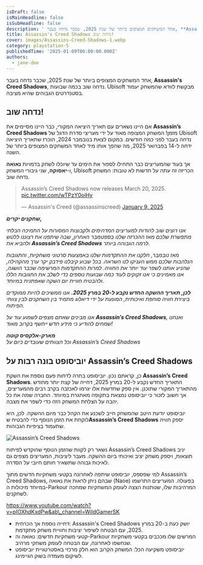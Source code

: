 ```yaml
---
isDraft: false
isMainHeadline: false
isSubHeadline: false
description: ' אחד המשחקים המצופים ביותר של שנת 2025, שכבר נדחה בעבר, **Assassin''s Creed Shadows**, נדחה שוב בכמה שבועות. Ubisoft מבקשת לוודא שהמשחק יעמוד'
title: Assassin's Creed Shadows נדחה שוב!
cover: images/Assassins-Creed-Shadows-1.webp
category: playstation-5
publishedTime: '2025-01-09T00:00:00.000Z'
authors:
  - jane-doe
---
```


אחד המשחקים המצופים ביותר של שנת 2025, שכבר נדחה בעבר, **Assassin's Creed Shadows**, נדחה שוב בכמה שבועות. Ubisoft מבקשת לוודא שהמשחק יעמוד בסטנדרטים הגבוהים שהיא מציבה.

## נדחה שוב!

אם היינו נשארים עם תאריך היציאה המקורי, כבר היינו מסיימים את **Assassin’s Creed Shadows** מזמן! המשחק המצופה מאוד על ידי מעריצי סדרת הדגל של Ubisoft נדחה בעבר לפני כמה חודשים. במקום לצאת בנובמבר 2024, הוכרז שתאריך היציאה ידחה ל-14 בפברואר 2025, מה שהפך אותו מיד לאחד המשחקים המצופים ביותר של השנה.

אך בעוד שהמעריצים כבר התחילו לספור את הימים עד שיוכלו לשחק בדמויות **נאואה** ו-**יאסוקה**, שני גיבורי המשחק, Ubisoft הכריזה זה עתה על חדשות לא טובות: המשחק נדחה שוב.

> Assassin’s Creed Shadows now releases March 20, 2025. [pic.twitter.com/wTPzY0oiHy](https://t.co/wTPzY0oiHy)
> 
> — Assassin's Creed (@assassinscreed) [January 9, 2025](https://twitter.com/assassinscreed/status/1877400048314528126?ref_src=twsrc%5Etfw)

_**שחקנים יקרים,**_

_אנו רוצים שוב להודות למעריצים המדהימים ולקבוצות המסורות על התמיכה הבלתי מתפשרת שלכם מאז ההכרזה שלנו בספטמבר האחרון, שבה שיתפנו את רצוננו ללטש ולהביא את **Assassin’s Creed Shadows** לרמה הגבוהה ביותר._

_מאז נובמבר, חלקנו את ההתקדמות שלנו באמצעות סרטוני משחקיות, והתגובות הנלהבות שלכם ממש העניקו לנו השראה. בכל שבוע קיבלנו פידבק יקר ערך מהקהילה, שהניע אותנו לשפר עוד יותר את החוויה. למרות ההתקדמות המרשימה שכבר הושגה, אנו מאמינים כי אנו זקוקים לעוד כמה שבועות נוספים כדי לשלב את התגובות הללו ולהבטיח חוויית יום השקה שאפתנית במיוחד._

_**לכן, תאריך ההשקה החדש נקבע ל-20 במרץ 2025.** אנו ממשיכים להיות ממוקדים ביצירת חוויה סוחפת ואיכותית, המונעת על ידי דיאלוג מתמיד בין השחקנים לבין צוותי הפיתוח._

_אנו מבינים שאתם מצפים לשמוע עוד על **Assassin’s Creed Shadows**, ואנחנו שמחים להודיע כי מידע חדש ייחשף בקרוב מאוד!_

_**מארק-אלקסיס קוטה**_  
_וכל הצוותים שעובדים כיום על Assassin’s Creed Shadows_

## יוביסופט בונה רבות על Assassin’s Creed Shadows

כן, קראתם נכון. יוביסופט בחרה לדחות פעם נוספת את השקת **Assassin’s Creed Shadows**. התאריך החדש נקבע ל-20 במרץ 2025, דחייה של קצת יותר מחודש מהתאריך המקורי שתוכנן. אין ספק שחדשות אלו יגרמו לאכזבה בקרב רבים מהמעריצים, אך חשוב לזכור כי יוביסופט נמצאת בתקופה מאתגרת במיוחד. החברה שמה את כל יהבה על הצלחת המשחק הזה כדי לשפר את מצבה.

יוביסופט יודעת היטב שהמשחק חייב לשכנע את הקהל כבר מיום ההשקה. לכן, היא לוקחת את הזמן הנוסף כדי להבטיח ש**Assassin’s Creed Shadows** יספק חוויה שתעמוד בציפיות הגבוהות.

![Assassin’s Creed Shadows](images/1736443941-5523-capture-d-ecran-1.webp)

נשאר רק לקוות שהזמן הנוסף שהוקדש לפיתוח Assassin’s Creed Shadows יניב תוצאות, ויספק משחק יציב ואיכותי ביום ההשקה. מעבר ליציבות, המעריצים מצפים גם לאיכות גבוהה שתשאיר חותם חיובי על הסדרה.

למי שפספס, יוביסופט שיתפה לאחרונה בקטעי משחקיות חדשים מתוך Assassin’s Creed Shadows, שבהם ניתן לראות את נאואה (Naoe) בפעולה. המעריצים התרשמו במיוחד מיכולות ה-Parkour המרהיבות שלו, שנותנות הצצה לעומק המשחקיות שמחכה לשחקנים.

https://www.youtube.com/watch?v=pIOXhdKxdPw&ab\_channel=WildGamerSK

- דחייה נוספת אך הכרחית: Assassin's Creed Shadows יושק כעת ב-20 במרץ 2025, עם הבטחה לשיפור יציבות וחוויית משחק מתקדמת.
- קטעי משחקיות חדשים: נאואה וה-Parkour המרשים שלו מככבים בקטעי משחקיות שנחשפו לאחרונה, עם הבטחה לעומק משחקי מרהיב.
- יוביסופט משקיעה הכל: המשחק הקרוב הוא חלק מרכזי באסטרטגיית יוביסופט לשיקום מעמדה בשוק הגיימינג.
